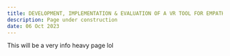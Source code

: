 ---
title: DEVELOPMENT, IMPLEMENTATION & EVALUATION OF A VR TOOL FOR EMPATHY SKILLS TRAINING IN STUDENTINTELLECTUAL DISABILITY NURSES
description: Page under construction
date: 06 Oct 2023
---

This will be a very info heavy page lol